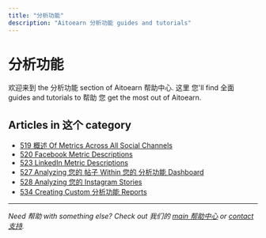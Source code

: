 ```yaml
---
title: "分析功能"
description: "Aitoearn 分析功能 guides and tutorials"
---
```


# 分析功能

欢迎来到 the 分析功能 section of Aitoearn 帮助中心. 这里 您'll find 全面 guides and tutorials to 帮助 您 get the most out of Aitoearn.

## Articles in 这个 category

- [519 概述 Of Metrics Across All Social Channels](519-概述-of-metrics-across-all-social-channels)
- [520 Facebook Metric Descriptions](520-Facebook-metric-descriptions)
- [523 LinkedIn Metric Descriptions](523-LinkedIn-metric-descriptions)
- [527 Analyzing 您的 帖子 Within 您的 分析功能 Dashboard](527-analyzing-您的-帖子-within-您的-分析功能-dashboard)
- [528 Analyzing 您的 Instagram Stories](528-analyzing-您的-Instagram-stories)
- [534 Creating Custom 分析功能 Reports](534-creating-custom-分析功能-reports)

---

*Need 帮助 with something else? Check out 我们的 [main 帮助中心](/en/帮助-center) or [contact 支持](mailto:hello@aitoearn.com).*
